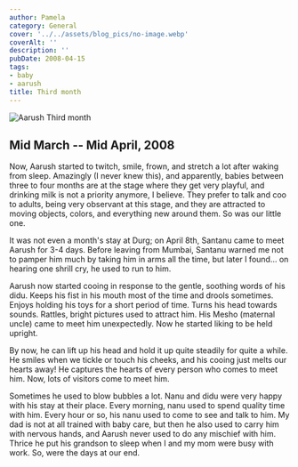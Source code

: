 ```yaml
---
author: Pamela
category: General
cover: '../../assets/blog_pics/no-image.webp'
coverAlt: ''
description: ''
pubDate: 2008-04-15
tags:
- baby
- aarush
title: Third month
---
```



<Image src={pic1} alt="Aarush Third month"/>

## Mid March -- Mid April, 2008



Now, Aarush started to twitch, smile, frown, and stretch a lot after waking from sleep. Amazingly (I never knew this), and apparently, babies between three to four months are at the stage where they get very playful, and drinking milk is not a priority anymore, I believe. They prefer to talk and coo to adults, being very observant at this stage, and they are attracted to moving objects, colors, and everything new around them. So was our little one.

It was not even a month's stay at Durg; on April 8th, Santanu came to meet Aarush for 3-4 days. Before leaving from Mumbai, Santanu warned me not to pamper him much by taking him in arms all the time, but later I found... on hearing one shrill cry, he used to run to him.

Aarush now started cooing in response to the gentle, soothing words of his didu. Keeps his fist in his mouth most of the time and drools sometimes. Enjoys holding his toys for a short period of time. Turns his head towards sounds. Rattles, bright pictures used to attract him. His Mesho (maternal uncle) came to meet him unexpectedly. Now he started liking to be held upright.

By now, he can lift up his head and hold it up quite steadily for quite a while. He smiles when we tickle or touch his cheeks, and his cooing just melts our hearts away! He captures the hearts of every person who comes to meet him. Now, lots of visitors come to meet him.

Sometimes he used to blow bubbles a lot. Nanu and didu were very happy with his stay at their place. Every morning, nanu used to spend quality time with him. Every hour or so, his nanu used to come to see and talk to him. My dad is not at all trained with baby care, but then he also used to carry him with nervous hands, and Aarush never used to do any mischief with him. Thrice he put his grandson to sleep when I and my mom were busy with work. So, were the days at our end.